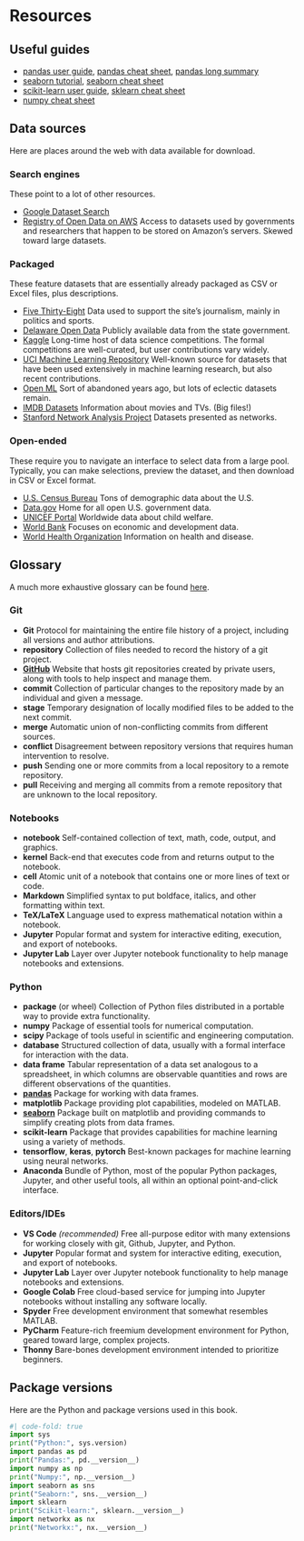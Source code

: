 # Resources {.unnumbered}

## Useful guides

* [pandas user guide](https://pandas.pydata.org/docs/user_guide/index.html), [pandas cheat sheet](https://pandas.pydata.org/Pandas_Cheat_Sheet.pdf), [pandas long summary](https://www.webpages.uidaho.edu/~stevel/504/pandas%20dataframe%20notes.pdf)
* [seaborn tutorial](https://seaborn.pydata.org/tutorial.html), [seaborn cheat sheet](https://interactivechaos.com/sites/default/files/data/seaborn_cheat_sheet.pdf)
* [scikit-learn user guide](https://scikit-learn.org/stable/user_guide.html), [sklearn cheat sheet](http://datacamp-community-prod.s3.amazonaws.com/eb807da5-dce5-4b97-a54d-74e89f14266b)
* [numpy cheat sheet](https://res.cloudinary.com/dyd911kmh/image/upload/v1676302459/Marketing/Blog/Numpy_Cheat_Sheet.pdf)

## Data sources

Here are places around the web with data available for download.

### Search engines

These point to a lot of other resources.

* [Google Dataset Search](https://datasetsearch.research.google.com)
* [Registry of Open Data on AWS](https://registry.opendata.aws/) Access to datasets used by governments and researchers that happen to be stored on Amazon's servers. Skewed toward large datasets.

### Packaged

These feature datasets that are essentially already packaged as CSV or Excel files, plus descriptions.

* [Five Thirty-Eight](https://data.fivethirtyeight.com/) Data used to support the site's journalism, mainly in politics and sports. 
* [Delaware Open Data](https://data.delaware.gov) Publicly available data from the state government.
* [Kaggle](https://www.kaggle.com/datasets) Long-time host of data science competitions. The formal competitions are well-curated, but user contributions vary widely.
* [UCI Machine Learning Repository](https://archive.ics.uci.edu) Well-known source for datasets that have been used extensively in machine learning research, but also recent contributions.
* [Open ML](https://www.openml.org/search?type=data&from=300&q=qualities.NumberOfClasses%3A%3E2) Sort of abandoned years ago, but lots of eclectic datasets remain.
* [IMDB Datasets](https://www.imdb.com/interfaces/) Information about movies and TVs. (Big files!)
* [Stanford Network Analysis Project](https://snap.stanford.edu/index.html) Datasets presented as networks.

### Open-ended

These require you to navigate an interface to select data from a large pool. Typically, you can make selections, preview the dataset, and then download in CSV or Excel format.

* [U.S. Census Bureau](https://data.census.gov/cedsci/) Tons of demographic data about the U.S.
* [Data.gov](https://www.data.gov/) Home for all open U.S. government data.
* [UNICEF Portal](https://open.unicef.org) Worldwide data about child welfare.
* [World Bank](https://datacatalog.worldbank.org/home) Focuses on economic and development data.
* [World Health Organization](https://www.who.int/gho/database/en/) Information on health and disease.

## Glossary

A much more exhaustive glossary can be found [here](https://www.analyticsvidhya.com/glossary-of-common-statistics-and-machine-learning-terms/).

### Git

* **Git** Protocol for maintaining the entire file history of a project, including all versions and author attributions.
* **repository** Collection of files needed to record the history of a git project.
* [**GitHub**](https://github.com) Website that hosts git repositories created by private users, along with tools to help inspect and manage them.
* **commit** Collection of particular changes to the repository made by an individual and given a message.
* **stage** Temporary designation of locally modified files to be added to the next commit.
* **merge** Automatic union of non-conflicting commits from different sources.
* **conflict** Disagreement between repository versions that requires human intervention to resolve.
* **push** Sending one or more commits from a local repository to a remote repository.
* **pull** Receiving and merging all commits from a remote repository that are unknown to the local repository.

### Notebooks

* **notebook** Self-contained collection of text, math, code, output, and graphics.
* **kernel** Back-end that executes code from and returns output to the notebook.
* **cell** Atomic unit of a notebook that contains one or more lines of text or code.
* **Markdown** Simplified syntax to put boldface, italics, and other formatting within text.
* **TeX/LaTeX** Language used to express mathematical notation within a notebook.
* **Jupyter** Popular format and system for interactive editing, execution, and export of notebooks.
* **Jupyter Lab** Layer over Jupyter notebook functionality to help manage notebooks and extensions.

### Python

* **package** (or wheel) Collection of Python files distributed in a portable way to provide extra functionality.
* **numpy** Package of essential tools for numerical computation.
* **scipy** Package of tools useful in scientific and engineering computation.
* **database** Structured collection of data, usually with a formal interface for interaction with the data.
* **data frame** Tabular representation of a data set analogous to a spreadsheet, in which columns are observable quantities and rows are different observations of the quantities.
* [**pandas**](https://pandas.pydata.org/docs/user_guide/index.html) Package for working with data frames.
* **matplotlib** Package providing plot capabilities, modeled on MATLAB.
* [**seaborn**](https://seaborn.pydata.org/tutorial.html) Package built on matplotlib and providing commands to simplify creating plots from data frames.
* **scikit-learn** Package that provides capabilities for machine learning using a variety of methods.
* **tensorflow**, **keras**, **pytorch** Best-known packages for machine learning using neural networks.
* **Anaconda** Bundle of Python, most of the popular Python packages, Jupyter, and other useful tools, all within an optional point-and-click interface.

### Editors/IDEs

* **VS Code** *(recommended)* Free all-purpose editor with many extensions for working closely with git, Github, Jupyter, and Python.
* **Jupyter** Popular format and system for interactive editing, execution, and export of notebooks.
* **Jupyter Lab** Layer over Jupyter notebook functionality to help manage notebooks and extensions.
* **Google Colab** Free cloud-based service for jumping into Jupyter notebooks without installing any software locally.
* **Spyder** Free development environment that somewhat resembles MATLAB.
* **PyCharm** Feature-rich freemium development environment for Python, geared toward large, complex projects.
* **Thonny** Bare-bones development environment intended to prioritize beginners.

## Package versions

Here are the Python and package versions used in this book.
```python
#| code-fold: true
import sys
print("Python:", sys.version)
import pandas as pd
print("Pandas:", pd.__version__)
import numpy as np
print("Numpy:", np.__version__)
import seaborn as sns
print("Seaborn:", sns.__version__)
import sklearn
print("Scikit-learn:", sklearn.__version__)
import networkx as nx
print("Networkx:", nx.__version__)
```